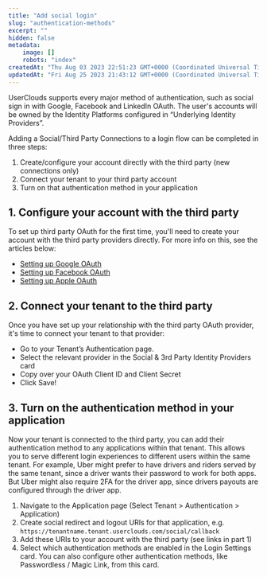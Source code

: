 ```yaml
---
title: "Add social login"
slug: "authentication-methods"
excerpt: ""
hidden: false
metadata:
    image: []
    robots: "index"
createdAt: "Thu Aug 03 2023 22:51:23 GMT+0000 (Coordinated Universal Time)"
updatedAt: "Fri Aug 25 2023 21:43:12 GMT+0000 (Coordinated Universal Time)"
---
```


UserClouds supports every major method of authentication, such as social sign in with Google, Facebook and LinkedIn OAuth. The user's accounts will be owned by the Identity Platforms configured in “Underlying Identity Providers”.

Adding a Social/Third Party Connections to a login flow can be completed in three steps:

1. Create/configure your account directly with the third party (new connections only)
2. Connect your tenant to your third party account
3. Turn on that authentication method in your application

## 1. Configure your account with the third party

To set up third party OAuth for the first time, you'll need to create your account with the third party providers directly. For more info on this, see the articles below:

- [Setting up Google OAuth](https://support.google.com/cloud/answer/6158849?hl=en)
- [Setting up Facebook OAuth](https://developers.facebook.com/docs/facebook-login)
- [Setting up Apple OAuth](https://developer.apple.com/sign-in-with-apple/get-started/)

## 2. Connect your tenant to the third party

Once you have set up your relationship with the third party OAuth provider, it's time to connect your tenant to that provider:

- Go to your Tenant’s Authentication page.
- Select the relevant provider in the Social & 3rd Party Identity Providers card
- Copy over your OAuth Client ID and Client Secret
- Click Save!

## 3. Turn on the authentication method in your application

Now your tenant is connected to the third party, you can add their authentication method to any applications within that tenant. This allows you to serve different login experiences to different users within the same tenant. For example, Uber might prefer to have drivers and riders served by the same tenant, since a driver wants their password to work for both apps. But Uber might also require 2FA for the driver app, since drivers payouts are configured through the driver app.

1. Navigate to the Application page (Select Tenant > Authentication > Application)
2. Create social redirect and logout URIs for that application, e.g. `https://tenantname.tenant.userclouds.com/social/callback`
3. Add these URIs to your account with the third party (see links in part 1)
4. Select which authentication methods are enabled in the Login Settings card. You can also configure other authentication methods, like Passwordless / Magic Link, from this card.
